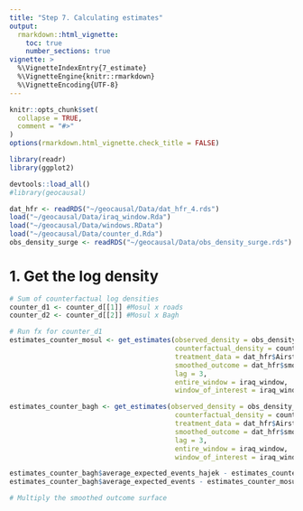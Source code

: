 ```yaml
---
title: "Step 7. Calculating estimates"
output: 
  rmarkdown::html_vignette:
    toc: true
    number_sections: true
vignette: >
  %\VignetteIndexEntry{7_estimate}
  %\VignetteEngine{knitr::rmarkdown}
  %\VignetteEncoding{UTF-8}
---
```


<style type = "text/css">
h1.title {
  font-size: 30px;
}
h1 { /* Header 1 */
  font-size: 26px;
}
h2 { /* Header 2 */
    font-size: 18px;
}
h3 { /* Header 3 */
  font-size: 16px;
}
div#TOC li {
    list-style:none;
    background-image:none;
    background-repeat:none;
    background-position:0; 
}
</style>

```r
knitr::opts_chunk$set(
  collapse = TRUE,
  comment = "#>"
)
options(rmarkdown.html_vignette.check_title = FALSE)

library(readr)
library(ggplot2)
```

```r
devtools::load_all()
#library(geocausal)
```

```r
dat_hfr <- readRDS("~/geocausal/Data/dat_hfr_4.rds")
load("~/geocausal/Data/iraq_window.Rda")
load("~/geocausal/Data/windows.RData")
load("~/geocausal/Data/counter_d.Rda")
obs_density_surge <- readRDS("~/geocausal/Data/obs_density_surge.rds")
```


# 1. Get the log density

```r
# Sum of counterfactual log densities
counter_d1 <- counter_d[[1]] #Mosul x roads
counter_d2 <- counter_d[[2]] #Mosul x Bagh

# Run fx for counter_d1
estimates_counter_mosul <- get_estimates(observed_density = obs_density_surge,
                                         counterfactual_density = counter_d1,
                                         treatment_data = dat_hfr$Airstrike,
                                         smoothed_outcome = dat_hfr$smooth_allout,
                                         lag = 3,
                                         entire_window = iraq_window,
                                         window_of_interest = iraq_window)

estimates_counter_bagh <- get_estimates(observed_density = obs_density_surge,
                                         counterfactual_density = counter_d2,
                                         treatment_data = dat_hfr$Airstrike,
                                         smoothed_outcome = dat_hfr$smooth_allout,
                                         lag = 3,
                                         entire_window = iraq_window,
                                         window_of_interest = iraq_window)

estimates_counter_bagh$average_expected_events_hajek - estimates_counter_mosul$average_expected_events_hajek
estimates_counter_bagh$average_expected_events - estimates_counter_mosul$average_expected_events

```

```r
# Multiply the smoothed outcome surface 
```


